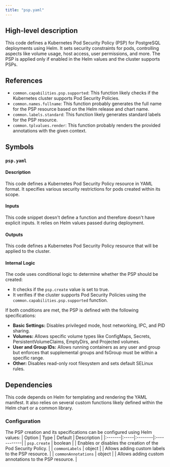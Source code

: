 ```yaml
---
title: "psp.yaml"
---
```


## High-level description
This code defines a Kubernetes Pod Security Policy (PSP) for PostgreSQL deployments using Helm. It sets security constraints for pods, controlling aspects like volume usage, host access, user permissions, and more. The PSP is applied only if enabled in the Helm values and the cluster supports PSPs.

## References
* `common.capabilities.psp.supported`: This function likely checks if the Kubernetes cluster supports Pod Security Policies.
* `common.names.fullname`: This function probably generates the full name for the PSP resource based on the Helm release and chart name.
* `common.labels.standard`: This function likely generates standard labels for the PSP resource.
* `common.tplvalues.render`: This function probably renders the provided annotations with the given context.

## Symbols
### `psp.yaml`
#### Description
This code defines a Kubernetes Pod Security Policy resource in YAML format. It specifies various security restrictions for pods created within its scope.

#### Inputs
This code snippet doesn't define a function and therefore doesn't have explicit inputs. It relies on Helm values passed during deployment.

#### Outputs
This code defines a Kubernetes Pod Security Policy resource that will be applied to the cluster.

#### Internal Logic
The code uses conditional logic to determine whether the PSP should be created:
* It checks if the `psp.create` value is set to true.
* It verifies if the cluster supports Pod Security Policies using the `common.capabilities.psp.supported` function.

If both conditions are met, the PSP is defined with the following specifications:
* **Basic Settings:** Disables privileged mode, host networking, IPC, and PID sharing.
* **Volumes:** Allows specific volume types like ConfigMaps, Secrets, PersistentVolumeClaims, EmptyDirs, and Projected volumes.
* **User and Group IDs:** Allows running containers as any user and group but enforces that supplemental groups and fsGroup must be within a specific range.
* **Other:** Disables read-only root filesystem and sets default SELinux rules.

## Dependencies
This code depends on Helm for templating and rendering the YAML manifest. It also relies on several custom functions likely defined within the Helm chart or a common library.

### Configuration
The PSP creation and its specifications can be configured using Helm values:
| Option | Type | Default | Description |
|:-------|:-----|:--------|:------------|
| `psp.create` | boolean |  | Enables or disables the creation of the Pod Security Policy. |
| `commonLabels` | object |  | Allows adding custom labels to the PSP resource. |
| `commonAnnotations` | object |  | Allows adding custom annotations to the PSP resource. | 
